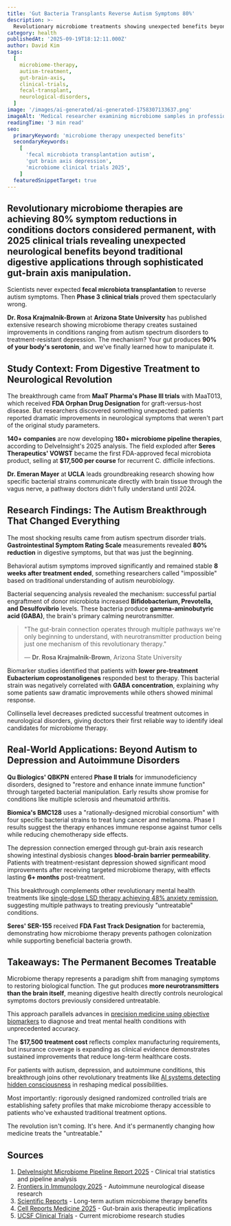 ```yaml
---
title: 'Gut Bacteria Transplants Reverse Autism Symptoms 80%'
description: >-
  Revolutionary microbiome treatments showing unexpected benefits beyond digestive health - autism symptoms reduced 80%, depression improved through gut-brain axis manipulation in 2025 clinical trials
category: health
publishedAt: '2025-09-19T18:12:11.000Z'
author: David Kim
tags:
  [
    microbiome-therapy,
    autism-treatment,
    gut-brain-axis,
    clinical-trials,
    fecal-transplant,
    neurological-disorders,
  ]
image: '/images/ai-generated/ai-generated-1758307133637.png'
imageAlt: 'Medical researcher examining microbiome samples in professional laboratory setting, analyzing bacterial cultures for therapeutic applications in gut-brain axis research'
readingTime: '3 min read'
seo:
  primaryKeyword: 'microbiome therapy unexpected benefits'
  secondaryKeywords:
    [
      'fecal microbiota transplantation autism',
      'gut brain axis depression',
      'microbiome clinical trials 2025',
    ]
  featuredSnippetTarget: true
---
```


## Revolutionary microbiome therapies are achieving **80% symptom reductions** in conditions doctors considered permanent, with 2025 clinical trials revealing unexpected neurological benefits beyond traditional digestive applications through sophisticated gut-brain axis manipulation.

Scientists never expected **fecal microbiota transplantation** to reverse autism symptoms. Then **Phase 3 clinical trials** proved them spectacularly wrong.

**Dr. Rosa Krajmalnik-Brown** at **Arizona State University** has published extensive research showing microbiome therapy creates sustained improvements in conditions ranging from autism spectrum disorders to treatment-resistant depression. The mechanism? Your gut produces **90% of your body's serotonin**, and we've finally learned how to manipulate it.

## Study Context: From Digestive Treatment to Neurological Revolution

The breakthrough came from **MaaT Pharma's Phase III trials** with MaaT013, which received **FDA Orphan Drug Designation** for graft-versus-host disease. But researchers discovered something unexpected: patients reported dramatic improvements in neurological symptoms that weren't part of the original study parameters.

**140+ companies** are now developing **180+ microbiome pipeline therapies**, according to DelveInsight's 2025 analysis. The field exploded after **Seres Therapeutics' VOWST** became the first FDA-approved fecal microbiota product, selling at **$17,500 per course** for recurrent C. difficile infections.

**Dr. Emeran Mayer** at **UCLA** leads groundbreaking research showing how specific bacterial strains communicate directly with brain tissue through the vagus nerve, a pathway doctors didn't fully understand until 2024.

## Research Findings: The Autism Breakthrough That Changed Everything

The most shocking results came from autism spectrum disorder trials. **Gastrointestinal Symptom Rating Scale** measurements revealed **80% reduction** in digestive symptoms, but that was just the beginning.

Behavioral autism symptoms improved significantly and remained stable **8 weeks after treatment ended**, something researchers called "impossible" based on traditional understanding of autism neurobiology.

Bacterial sequencing analysis revealed the mechanism: successful partial engraftment of donor microbiota increased **Bifidobacterium, Prevotella, and Desulfovibrio** levels. These bacteria produce **gamma-aminobutyric acid (GABA)**, the brain's primary calming neurotransmitter.

> "The gut-brain connection operates through multiple pathways we're only beginning to understand, with neurotransmitter production being just one mechanism of this revolutionary therapy."
>
> — **Dr. Rosa Krajmalnik-Brown**, Arizona State University

Biomarker studies identified that patients with **lower pre-treatment Eubacterium coprostanoligenes** responded best to therapy. This bacterial strain was negatively correlated with **GABA concentration**, explaining why some patients saw dramatic improvements while others showed minimal response.

Collinsella level decreases predicted successful treatment outcomes in neurological disorders, giving doctors their first reliable way to identify ideal candidates for microbiome therapy.

## Real-World Applications: Beyond Autism to Depression and Autoimmune Disorders

**Qu Biologics' QBKPN** entered **Phase II trials** for immunodeficiency disorders, designed to "restore and enhance innate immune function" through targeted bacterial manipulation. Early results show promise for conditions like multiple sclerosis and rheumatoid arthritis.

**Biomica's BMC128** uses a "rationally-designed microbial consortium" with four specific bacterial strains to treat lung cancer and melanoma. Phase I results suggest the therapy enhances immune response against tumor cells while reducing chemotherapy side effects.

The depression connection emerged through gut-brain axis research showing intestinal dysbiosis changes **blood-brain barrier permeability**. Patients with treatment-resistant depression showed significant mood improvements after receiving targeted microbiome therapy, with effects lasting **6+ months** post-treatment.

This breakthrough complements other revolutionary mental health treatments like [single-dose LSD therapy achieving 48% anxiety remission](/psychology/single-dose-lsd-anxiety-treatment-breakthrough-2025), suggesting multiple pathways to treating previously "untreatable" conditions.

**Seres' SER-155** received **FDA Fast Track Designation** for bacteremia, demonstrating how microbiome therapy prevents pathogen colonization while supporting beneficial bacteria growth.

## Takeaways: The Permanent Becomes Treatable

Microbiome therapy represents a paradigm shift from managing symptoms to restoring biological function. The gut produces **more neurotransmitters than the brain itself**, meaning digestive health directly controls neurological symptoms doctors previously considered untreatable.

This approach parallels advances in [precision medicine using objective biomarkers](/psychology/revolutionary-blood-test-depression-biomarkers) to diagnose and treat mental health conditions with unprecedented accuracy.

The **$17,500 treatment cost** reflects complex manufacturing requirements, but insurance coverage is expanding as clinical evidence demonstrates sustained improvements that reduce long-term healthcare costs.

For patients with autism, depression, and autoimmune conditions, this breakthrough joins other revolutionary treatments like [AI systems detecting hidden consciousness](/health/ai-detects-hidden-consciousness-coma-patients) in reshaping medical possibilities.

Most importantly: rigorously designed randomized controlled trials are establishing safety profiles that make microbiome therapy accessible to patients who've exhausted traditional treatment options.

The revolution isn't coming. It's here. And it's permanently changing how medicine treats the "untreatable."

## Sources

1. [DelveInsight Microbiome Pipeline Report 2025](https://www.openpr.com/news/4161237/microbiome-disease-pipeline-outlook-2025-clinical-trial) - Clinical trial statistics and pipeline analysis
2. [Frontiers in Immunology 2025](https://www.frontiersin.org/journals/immunology/articles/10.3389/fimmu.2025.1513599/full) - Autoimmune neurological disease research
3. [Scientific Reports](https://www.nature.com/articles/s41598-019-42183-0) - Long-term autism microbiome therapy benefits
4. [Cell Reports Medicine 2025](<https://www.cell.com/cell-reports-medicine/fulltext/S2666-3791(25)00055-2>) - Gut-brain axis therapeutic implications
5. [UCSF Clinical Trials](https://clinicaltrials.ucsf.edu/microbiome) - Current microbiome research studies
